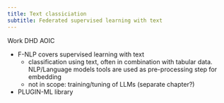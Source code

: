 ```yaml
---
title: Text classiciation
subtitle: Federated supervised learning with text
---
```


Work DHD AOIC

- F-NLP covers supervised learning with text
    - classification using text, often in combination with tabular data. NLP/Language models tools are used as pre-processing step for embedding
    - not in scope: training/tuning of LLMs (separate chapter?)
- PLUGIN-ML library
